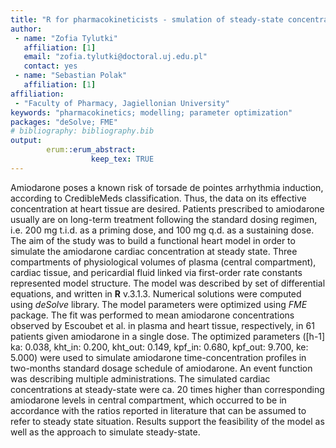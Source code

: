 ```yaml
---
title: "R for pharmacokineticists - smulation of steady-state concentrations of amiodarone in heart compartmental model as an example."
author:
 - name: "Zofia Tylutki"
   affiliation: [1]
   email: "zofia.tylutki@doctoral.uj.edu.pl"
   contact: yes
 - name: "Sebastian Polak"
   affiliation: [1]
affiliation:
 - "Faculty of Pharmacy, Jagiellonian University"
keywords: "pharmacokinetics; modelling; parameter optimization"
packages: "deSolve; FME"
# bibliography: bibliography.bib
output:  
        erum::erum_abstract:
                  keep_tex: TRUE
---
```


Amiodarone poses a known risk of torsade de pointes arrhythmia
induction, according to CredibleMeds classification. Thus, the data on
its effective concentration at heart tissue are desired. Patients
prescribed to amiodarone usually are on long-term treatment following
the standard dosing regimen, i.e. 200 mg t.i.d. as a priming dose, and
100 mg q.d. as a sustaining dose. The aim of the study was to build a
functional heart model in order to simulate the amiodarone cardiac
concentration at steady state. Three compartments of physiological
volumes of plasma (central compartment), cardiac tissue, and
pericardial fluid linked via first-order rate constants represented
model structure. The model was described by set of differential
equations, and written in **R** v.3.1.3. Numerical solutions were computed
using *deSolve* library. The model parameters were optimized using *FME*
package. The fit was performed to mean amiodarone concentrations
observed by Escoubet et al. in plasma and heart tissue,
respectively, in 61 patients given amiodarone in a single dose. The
optimized parameters  ([h-1] ka: 0.038, kht_in: 0.200, kht_out: 0.149, kpf_in: 0.680, kpf_out: 9.700, ke: 5.000) were used to simulate
amiodarone time-concentration profiles in two-months standard dosage
schedule of amiodarone. An event function was describing multiple
administrations. The simulated cardiac concentrations at steady-state
were ca. 20 times higher than corresponding amiodarone levels in central
compartment, which occurred to be in accordance with the ratios reported
in literature that can be assumed to refer to steady state
situation. Results support the feasibility of the model as well as
the approach to simulate steady-state.

<!--  -->
<!-- **References** -->
<!-- [1] de la Grandmaison, Clairand, Durigon, “Forensic. Sci. Int.” 2001, 119 (2), 149–154.
 [2] Levis, Delgado, “West. J. Emerg. Med.” 2008, 10 (2),115–119.
 [3] Soetaert, Petzoldt, “J. Stat. Softw.” 2010, 33 (3), 1–28.
 [4] Escoubet et al., “Am. J. Cardiol.” 1985, 55 (6), 696–702.
 [5] Tylutki, Polak, “Biopharm. Drug. Dispos.” 2015, 36 (6), 337–351. -->
